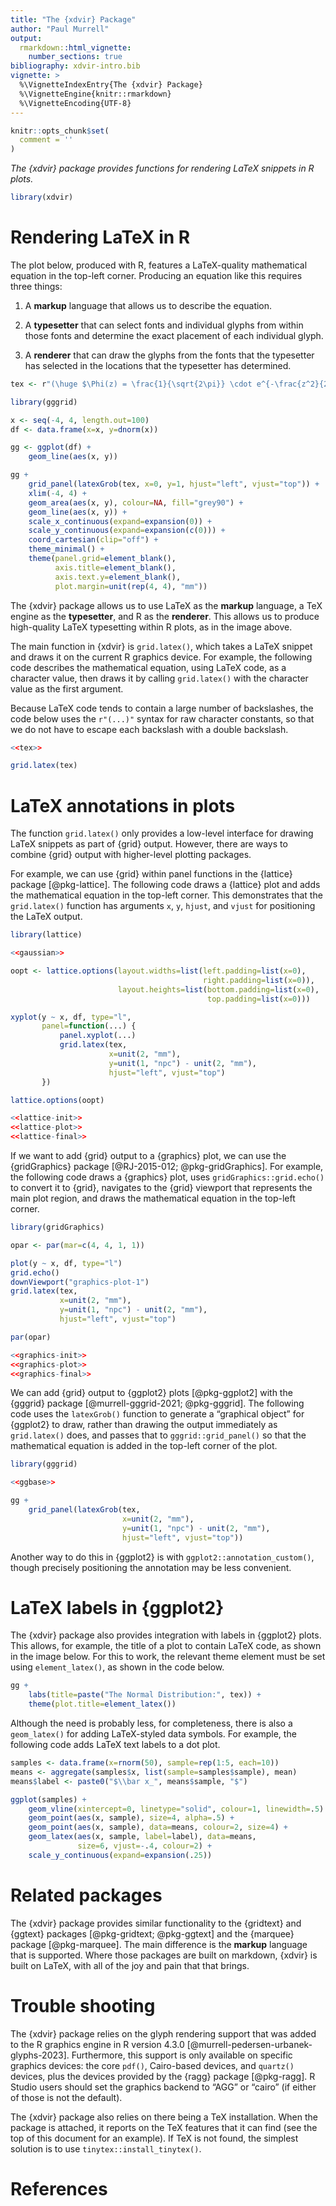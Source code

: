 ```yaml
---
title: "The {xdvir} Package"
author: "Paul Murrell"
output: 
  rmarkdown::html_vignette:
    number_sections: true
bibliography: xdvir-intro.bib
vignette: >
  %\VignetteIndexEntry{The {xdvir} Package}
  %\VignetteEngine{knitr::rmarkdown}
  %\VignetteEncoding{UTF-8}
---
```


```r
knitr::opts_chunk$set(
  comment = ''
)
```

*The {xdvir} package provides functions for rendering LaTeX snippets in
R plots.*

```r
library(xdvir)
```

# Rendering LaTeX in R

The plot below, produced with R, features a LaTeX-quality
mathematical equation in the
top-left corner.
Producing an equation like this requires three things:

1.  A **markup** language that allows us to describe the equation. 

2.  A **typesetter** that can select fonts and individual 
     glyphs from within those fonts and determine the exact placement
     of each individual glyph.

3.  A **renderer** that can draw the glyphs from the fonts that the typesetter
    has selected in the locations that the typesetter has determined.

```r
tex <- r"(\huge $\Phi(z) = \frac{1}{\sqrt{2\pi}} \cdot e^{-\frac{z^2}{2}}$)"
```

```r
library(gggrid)
```

```r
x <- seq(-4, 4, length.out=100)
df <- data.frame(x=x, y=dnorm(x))
```

```r
gg <- ggplot(df) +
    geom_line(aes(x, y))
```

```r
gg +
    grid_panel(latexGrob(tex, x=0, y=1, hjust="left", vjust="top")) +
    xlim(-4, 4) +
    geom_area(aes(x, y), colour=NA, fill="grey90") +
    geom_line(aes(x, y)) +
    scale_x_continuous(expand=expansion(0)) +
    scale_y_continuous(expand=expansion(c(0))) +
    coord_cartesian(clip="off") +
    theme_minimal() +
    theme(panel.grid=element_blank(),
          axis.title=element_blank(),
          axis.text.y=element_blank(),
          plot.margin=unit(rep(4, 4), "mm")) 
```

The {xdvir} package allows us to use LaTeX as the **markup** language,
a TeX engine as the **typesetter**, and R as the **renderer**.
This allows us to produce high-quality LaTeX typesetting
within R plots, as in the image above.

The main function in {xdvir} is `grid.latex()`,
which takes a LaTeX snippet and draws it on the 
current R graphics device.
For example, the following code
describes the mathematical equation, using LaTeX code, as a character value,
then draws it by calling `grid.latex()` with the character value
as the first argument.

Because LaTeX code tends to contain 
a large number of backslashes, the code below uses the `r"(...)"`
syntax for raw character constants, so that we do not have to
escape each backslash with a double backslash.

```r
<<tex>>
```

```r
grid.latex(tex)
```

# LaTeX annotations in plots

The function `grid.latex()` only provides a low-level
interface for drawing LaTeX snippets as part of {grid} output.
However, there are ways to combine {grid} output with higher-level
plotting packages.

For example, we can use {grid} within panel functions in the
{lattice} package [@pkg-lattice].  The following code draws a {lattice} plot
and adds the mathematical equation in the top-left corner.
This demonstrates that the `grid.latex()` function has
arguments `x`, `y`, `hjust`, and `vjust` for positioning the
LaTeX output.

```r
library(lattice)
```

```r
<<gaussian>>
```

```r
oopt <- lattice.options(layout.widths=list(left.padding=list(x=0),
                                           right.padding=list(x=0)),
                        layout.heights=list(bottom.padding=list(x=0),
                                            top.padding=list(x=0)))
```

```r
xyplot(y ~ x, df, type="l",
       panel=function(...) {
           panel.xyplot(...)
           grid.latex(tex, 
                      x=unit(2, "mm"),
                      y=unit(1, "npc") - unit(2, "mm"),
                      hjust="left", vjust="top")
       })
```

```r
lattice.options(oopt)
```

```r
<<lattice-init>>
<<lattice-plot>>
<<lattice-final>>
```

If we want to add {grid} output to a {graphics} plot, we can use the
{gridGraphics} package [@RJ-2015-012; @pkg-gridGraphics].
For example,
the following code draws a {graphics} plot, uses `gridGraphics::grid.echo()` to
convert it to {grid}, navigates to the {grid} viewport that
represents the main plot region, and draws the mathematical equation
in the top-left corner.

```r
library(gridGraphics)
```

```r
opar <- par(mar=c(4, 4, 1, 1))
```
```r
plot(y ~ x, df, type="l")
grid.echo()
downViewport("graphics-plot-1")
grid.latex(tex, 
           x=unit(2, "mm"),
           y=unit(1, "npc") - unit(2, "mm"),
           hjust="left", vjust="top")
```
```r
par(opar)
```
```r
<<graphics-init>>
<<graphics-plot>>
<<graphics-final>>
```

We can add {grid} output to {ggplot2} plots [@pkg-ggplot2]
with the {gggrid}
package [@murrell-gggrid-2021; @pkg-gggrid].
The following
code uses the `latexGrob()` function to generate a "graphical object"
for {ggplot2} to draw, rather than drawing the output immediately as
`grid.latex()` does, and passes that to `gggrid::grid_panel()`
so that the mathematical equation is added in the top-left corner
of the plot.  


```r
library(gggrid)
```

```r
<<ggbase>>
```

```r
gg +
    grid_panel(latexGrob(tex,
                         x=unit(2, "mm"), 
                         y=unit(1, "npc") - unit(2, "mm"), 
                         hjust="left", vjust="top"))
```

Another way to do this in {ggplot2} is with 
`ggplot2::annotation_custom()`, though precisely positioning the annotation
may be less convenient.

# LaTeX labels in {ggplot2}

The {xdvir} package also provides integration with labels in {ggplot2}
plots.  This allows, for example, the title of a plot to contain
LaTeX code, as shown in the image below.  For this to work, the relevant theme
element must be set using `element_latex()`, as shown in the code below.

```r
gg +
    labs(title=paste("The Normal Distribution:", tex)) +
    theme(plot.title=element_latex())
```

Although the need is probably less, for completeness, there is also
a `geom_latex()` for adding LaTeX-styled data symbols.
For example, the following code adds LaTeX text labels to a 
dot plot.

```r
samples <- data.frame(x=rnorm(50), sample=rep(1:5, each=10))
means <- aggregate(samples$x, list(sample=samples$sample), mean)
means$label <- paste0("$\\bar x_", means$sample, "$")
```

```r
ggplot(samples) +
    geom_vline(xintercept=0, linetype="solid", colour=1, linewidth=.5) +
    geom_point(aes(x, sample), size=4, alpha=.5) +
    geom_point(aes(x, sample), data=means, colour=2, size=4) +
    geom_latex(aes(x, sample, label=label), data=means, 
               size=6, vjust=-.4, colour=2) +
    scale_y_continuous(expand=expansion(.25))
```

# Related packages

The {xdvir} package provides similar functionality to the 
{gridtext} and {ggtext} packages [@pkg-gridtext; @pkg-ggtext]
and the {marquee} package [@pkg-marquee].
The main difference is the **markup** language that is supported.
Where those packages are built on markdown, {xdvir} is built on LaTeX,
with all of the joy and pain that that brings.

# Trouble shooting

The {xdvir} package relies on the glyph rendering support that was 
added to the R graphics engine in R version 4.3.0
[@murrell-pedersen-urbanek-glyphs-2023].
Furthermore, this support is only available on specific graphics devices:
the core `pdf()`, Cairo-based devices, and `quartz()` devices, plus
the devices provided by the {ragg} package [@pkg-ragg].
R Studio users should set the graphics backend to 
"AGG" or "cairo" (if either of those is not the default).

The {xdvir} package also relies on there being a TeX installation.
When the package is attached, it reports on the TeX features that
it can find (see the top of this document for an example).
If TeX is not found, the simplest solution is to use
`tinytex::install_tinytex()`.

# References
